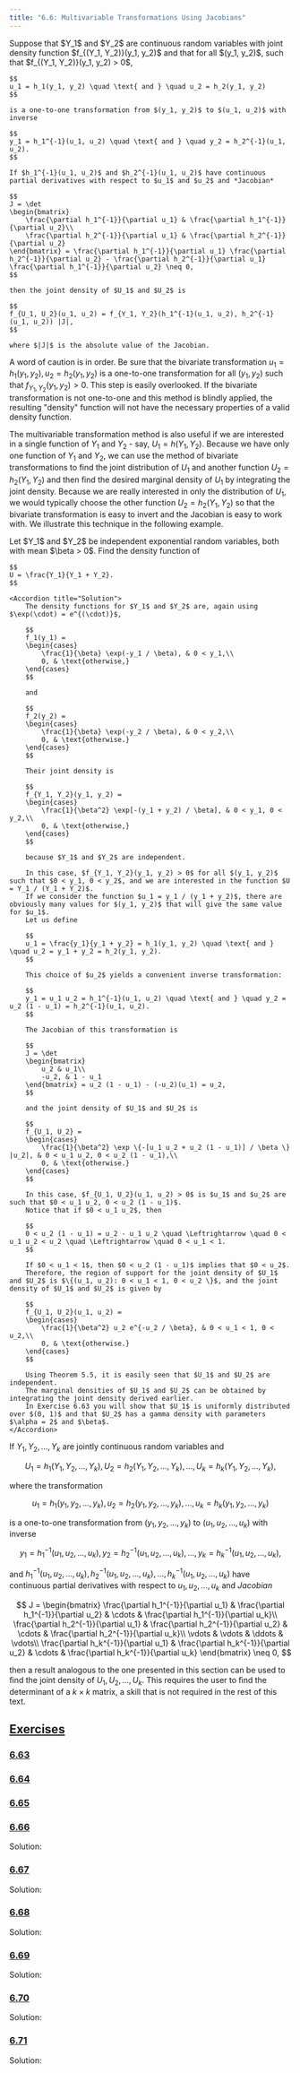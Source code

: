 ```yaml
---
title: "6.6: Multivariable Transformations Using Jacobians"
---
```





<Callout title="The Bivariate Transformation Method" type="info">
    Suppose that $Y_1$ and $Y_2$ are continuous random variables with joint density function $f_{(Y_1, Y_2)}(y_1, y_2)$ and that for all $(y_1, y_2)$, such that $f_{(Y_1, Y_2)}(y_1, y_2) > 0$,

    $$
    u_1 = h_1(y_1, y_2) \quad \text{ and } \quad u_2 = h_2(y_1, y_2)
    $$

    is a one-to-one transformation from $(y_1, y_2)$ to $(u_1, u_2)$ with inverse

    $$
    y_1 = h_1^{-1}(u_1, u_2) \quad \text{ and } \quad y_2 = h_2^{-1}(u_1, u_2).
    $$

    If $h_1^{-1}(u_1, u_2)$ and $h_2^{-1}(u_1, u_2)$ have continuous partial derivatives with respect to $u_1$ and $u_2$ and *Jacobian*

    $$
    J = \det
    \begin{bmatrix}
        \frac{\partial h_1^{-1}}{\partial u_1} & \frac{\partial h_1^{-1}}{\partial u_2}\\
        \frac{\partial h_2^{-1}}{\partial u_1} & \frac{\partial h_2^{-1}}{\partial u_2}
    \end{bmatrix} = \frac{\partial h_1^{-1}}{\partial u_1} \frac{\partial h_2^{-1}}{\partial u_2} - \frac{\partial h_2^{-1}}{\partial u_1} \frac{\partial h_1^{-1}}{\partial u_2} \neq 0,
    $$

    then the joint density of $U_1$ and $U_2$ is

    $$
    f_{U_1, U_2}(u_1, u_2) = f_{Y_1, Y_2}(h_1^{-1}(u_1, u_2), h_2^{-1}(u_1, u_2)) |J|,
    $$

    where $|J|$ is the absolute value of the Jacobian.

</Callout>

A word of caution is in order.
Be sure that the bivariate transformation $u_1 = h_1(y_1, y_2), u_2 = h_2(y_1, y_2)$ is a one-to-one transformation for all $(y_1, y_2)$ such that $f_{Y_1, Y_2}(y_1, y_2) > 0$.
This step is easily overlooked.
If the bivariate transformation is not one-to-one and this method is blindly applied, the resulting "density" function will not have the necessary properties of a valid density function.

The multivariable transformation method is also useful if we are interested in a single function of $Y_1$ and $Y_2$ - say, $U_1 = h(Y_1, Y_2)$.
Because we have only one function of $Y_1$ and $Y_2$, we can use the method of bivariate transformations to find the joint distribution of $U_1$ and another function $U_2 = h_2(Y_1, Y_2)$ and then ﬁnd the desired marginal density of $U_1$ by integrating the joint density.
Because we are really interested in only the distribution of $U_1$, we would typically choose the other function $U_2 = h_2(Y_1, Y_2)$ so that the bivariate transformation is easy to invert and the Jacobian is easy to work with.
We illustrate this technique in the following example.

<Callout title="Example 6.14" type="tip" id="exa-6-14">
    Let $Y_1$ and $Y_2$ be independent exponential random variables, both with mean $\beta > 0$.
    Find the density function of
  
    $$
    U = \frac{Y_1}{Y_1 + Y_2}.
    $$

    <Accordion title="Solution">
        The density functions for $Y_1$ and $Y_2$ are, again using $\exp(\cdot) = e^{(\cdot)}$,

        $$
        f_1(y_1) =
        \begin{cases}
            \frac{1}{\beta} \exp(-y_1 / \beta), & 0 < y_1,\\
            0, & \text{otherwise,}
        \end{cases}
        $$

        and

        $$
        f_2(y_2) =
        \begin{cases}
            \frac{1}{\beta} \exp(-y_2 / \beta), & 0 < y_2,\\
            0, & \text{otherwise.}
        \end{cases}
        $$

        Their joint density is

        $$
        f_{Y_1, Y_2}(y_1, y_2) =
        \begin{cases}
            \frac{1}{\beta^2} \exp[-(y_1 + y_2) / \beta], & 0 < y_1, 0 < y_2,\\
            0, & \text{otherwise,}
        \end{cases}
        $$

        because $Y_1$ and $Y_2$ are independent.

        In this case, $f_{Y_1, Y_2}(y_1, y_2) > 0$ for all $(y_1, y_2)$ such that $0 < y_1, 0 < y_2$, and we are interested in the function $U = Y_1 / (Y_1 + Y_2)$.
        If we consider the function $u_1 = y_1 / (y_1 + y_2)$, there are obviously many values for $(y_1, y_2)$ that will give the same value for $u_1$.
        Let us define

        $$
        u_1 = \frac{y_1}{y_1 + y_2} = h_1(y_1, y_2) \quad \text{ and } \quad u_2 = y_1 + y_2 = h_2(y_1, y_2).
        $$

        This choice of $u_2$ yields a convenient inverse transformation:

        $$
        y_1 = u_1 u_2 = h_1^{-1}(u_1, u_2) \quad \text{ and } \quad y_2 = u_2 (1 - u_1) = h_2^{-1}(u_1, u_2).
        $$

        The Jacobian of this transformation is

        $$
        J = \det
        \begin{bmatrix}
            u_2 & u_1\\
            -u_2, & 1 - u_1
        \end{bmatrix} = u_2 (1 - u_1) - (-u_2)(u_1) = u_2,
        $$

        and the joint density of $U_1$ and $U_2$ is

        $$
        f_{U_1, U_2} =
        \begin{cases}
            \frac{1}{\beta^2} \exp \{-[u_1 u_2 + u_2 (1 - u_1)] / \beta \} |u_2|, & 0 < u_1 u_2, 0 < u_2 (1 - u_1),\\
            0, & \text{otherwise.}
        \end{cases}
        $$

        In this case, $f_{U_1, U_2}(u_1, u_2) > 0$ is $u_1$ and $u_2$ are such that $0 < u_1 u_2, 0 < u_2 (1 - u_1)$.
        Notice that if $0 < u_1 u_2$, then

        $$
        0 < u_2 (1 - u_1) = u_2 - u_1 u_2 \quad \Leftrightarrow \quad 0 < u_1 u_2 < u_2 \quad \Leftrightarrow \quad 0 < u_1 < 1.
        $$

        If $0 < u_1 < 1$, then $0 < u_2 (1 - u_1)$ implies that $0 < u_2$.
        Therefore, the region of support for the joint density of $U_1$ and $U_2$ is $\{(u_1, u_2): 0 < u_1 < 1, 0 < u_2 \}$, and the joint density of $U_1$ and $U_2$ is given by

        $$
        f_{U_1, U_2}(u_1, u_2) =
        \begin{cases}
            \frac{1}{\beta^2} u_2 e^{-u_2 / \beta}, & 0 < u_1 < 1, 0 < u_2,\\
            0, & \text{otherwise.}
        \end{cases}
        $$

        Using Theorem 5.5, it is easily seen that $U_1$ and $U_2$ are independent.
        The marginal densities of $U_1$ and $U_2$ can be obtained by integrating the joint density derived earlier.
        In Exercise 6.63 you will show that $U_1$ is uniformly distributed over $(0, 1)$ and that $U_2$ has a gamma density with parameters $\alpha = 2$ and $\beta$.
    </Accordion>

</Callout>

If $Y_1, Y_2, ..., Y_k$ are jointly continuous random variables and

$$
U_1 = h_1(Y_1, Y_2, ..., Y_k), U_2 = h_2(Y_1, Y_2, ..., Y_k), ..., U_k = h_k(Y_1, Y_2, ..., Y_k),
$$

where the transformation

$$
u_1 = h_1(y_1, y_2, ..., y_k), u_2 = h_2(y_1, y_2, ..., y_k), ..., u_k = h_k(y_1, y_2, ..., y_k)
$$

is a one-to-one transformation from $(y_1, y_2, ..., y_k)$ to $(u_1, u_2, ..., u_k)$ with inverse

$$
y_1 = h_1^{-1}(u_1, u_2, ..., u_k), y_2 = h_2^{-1}(u_1, u_2, ..., u_k), ..., y_k = h_k^{-1}(u_1, u_2, ..., u_k),
$$

and $h_1^{-1}(u_1, u_2, ...,u_k), h_2^{-1}(u_1, u_2, ...,u_k), ..., h_k^{-1}(u_1, u_2, ..., u_k)$ have continuous partial derivatives with respect to $u_1, u_2, ..., u_k$ and _Jacobian_

$$
J =
\begin{bmatrix}
    \frac{\partial h_1^{-1}}{\partial u_1} & \frac{\partial h_1^{-1}}{\partial u_2} & \cdots & \frac{\partial h_1^{-1}}{\partial u_k}\\
    \frac{\partial h_2^{-1}}{\partial u_1} & \frac{\partial h_2^{-1}}{\partial u_2} & \cdots & \frac{\partial h_2^{-1}}{\partial u_k}\\
    \vdots & \vdots & \ddots & \vdots\\
    \frac{\partial h_k^{-1}}{\partial u_1} & \frac{\partial h_k^{-1}}{\partial u_2} & \cdots & \frac{\partial h_k^{-1}}{\partial u_k}
\end{bmatrix} \neq 0,
$$

then a result analogous to the one presented in this section can be used to ﬁnd the joint density of $U_1, U_2, ..., U_k$.
This requires the user to ﬁnd the determinant of a $k \times k$ matrix, a skill that is not required in the rest of this text.

## <u>Exercises</u>

### <u>6.63</u>

<Ch6Ex63 />

<Accordion title="Solution">
  <Ch6Ex63Sol />
</Accordion>

### <u>6.64</u>

<Ch6Ex64 />

<Accordion title="Solution">
  <Ch6Ex64Sol />
</Accordion>

### <u>6.65</u>

<Ch6Ex65 />

<Accordion title="Solution">
  <Ch6Ex65Sol />
</Accordion>

### <u>6.66</u>

<Ch6Ex66 />

Solution:

<Ch6Ex66Sol />

### <u>6.67</u>

<Ch6Ex67 />

Solution:

<Ch6Ex67Sol />

### <u>6.68</u>

<Ch6Ex68 />

Solution:

<Ch6Ex68Sol />

### <u>6.69</u>

<Ch6Ex69 />

Solution:

<Ch6Ex69Sol />

### <u>6.70</u>

<Ch6Ex70 />

Solution:

<Ch6Ex70Sol />

### <u>6.71</u>

<Ch6Ex71 />

Solution:

<Ch6Ex71Sol />
